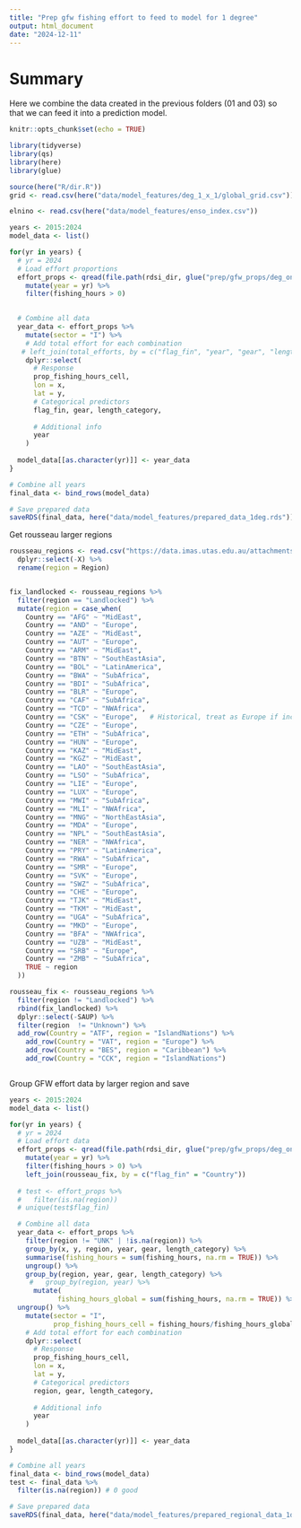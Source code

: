 ```yaml
---
title: "Prep gfw fishing effort to feed to model for 1 degree"
output: html_document
date: "2024-12-11"
---
```


# Summary

Here we combine the data created in the previous folders (01 and 03) so that we can feed it into a prediction model. 

```r
knitr::opts_chunk$set(echo = TRUE)

library(tidyverse)
library(qs)
library(here)
library(glue)

source(here("R/dir.R"))
grid <- read.csv(here("data/model_features/deg_1_x_1/global_grid.csv"))

```

```r
elnino <- read.csv(here("data/model_features/enso_index.csv"))

years <- 2015:2024
model_data <- list()

for(yr in years) {
  # yr = 2024
  # Load effort proportions
  effort_props <- qread(file.path(rdsi_dir, glue("prep/gfw_props/deg_one/all_effort_gear_length_props_{yr}.qs"))) %>%
    mutate(year = yr) %>%
    filter(fishing_hours > 0)

  
  # Combine all data
  year_data <- effort_props %>%
    mutate(sector = "I") %>% 
    # Add total effort for each combination
   # left_join(total_efforts, by = c("flag_fin", "year", "gear", "length_category")) %>% 
    dplyr::select(
      # Response
      prop_fishing_hours_cell,
      lon = x, 
      lat = y,
      # Categorical predictors
      flag_fin, gear, length_category,
      
      # Additional info
      year
    )
  
  model_data[[as.character(yr)]] <- year_data
}

# Combine all years
final_data <- bind_rows(model_data)

# Save prepared data
saveRDS(final_data, here("data/model_features/prepared_data_1deg.rds"))

```

Get rousseau larger regions

```r

rousseau_regions <- read.csv("https://data.imas.utas.edu.au/attachments/1241a51d-c8c2-4432-aa68-3d2bae142794/SAUPtoCountry.csv") %>%
  dplyr::select(-X) %>%
  rename(region = Region) 


fix_landlocked <- rousseau_regions %>%
  filter(region == "Landlocked") %>%
  mutate(region = case_when(
    Country == "AFG" ~ "MidEast",
    Country == "AND" ~ "Europe",
    Country == "AZE" ~ "MidEast",
    Country == "AUT" ~ "Europe",
    Country == "ARM" ~ "MidEast",
    Country == "BTN" ~ "SouthEastAsia",
    Country == "BOL" ~ "LatinAmerica",
    Country == "BWA" ~ "SubAfrica",
    Country == "BDI" ~ "SubAfrica",
    Country == "BLR" ~ "Europe",
    Country == "CAF" ~ "SubAfrica",
    Country == "TCD" ~ "NWAfrica",
    Country == "CSK" ~ "Europe",   # Historical, treat as Europe if included
    Country == "CZE" ~ "Europe",
    Country == "ETH" ~ "SubAfrica",
    Country == "HUN" ~ "Europe",
    Country == "KAZ" ~ "MidEast",
    Country == "KGZ" ~ "MidEast",
    Country == "LAO" ~ "SouthEastAsia",
    Country == "LSO" ~ "SubAfrica",
    Country == "LIE" ~ "Europe",
    Country == "LUX" ~ "Europe",
    Country == "MWI" ~ "SubAfrica",
    Country == "MLI" ~ "NWAfrica",
    Country == "MNG" ~ "NorthEastAsia",
    Country == "MDA" ~ "Europe",
    Country == "NPL" ~ "SouthEastAsia",
    Country == "NER" ~ "NWAfrica",
    Country == "PRY" ~ "LatinAmerica",
    Country == "RWA" ~ "SubAfrica",
    Country == "SMR" ~ "Europe",
    Country == "SVK" ~ "Europe",
    Country == "SWZ" ~ "SubAfrica",
    Country == "CHE" ~ "Europe",
    Country == "TJK" ~ "MidEast",
    Country == "TKM" ~ "MidEast",
    Country == "UGA" ~ "SubAfrica",
    Country == "MKD" ~ "Europe",
    Country == "BFA" ~ "NWAfrica",
    Country == "UZB" ~ "MidEast",
    Country == "SRB" ~ "Europe",
    Country == "ZMB" ~ "SubAfrica",
    TRUE ~ region
  ))

rousseau_fix <- rousseau_regions %>%
  filter(region != "Landlocked") %>%
  rbind(fix_landlocked) %>%
  dplyr::select(-SAUP) %>%
  filter(region  != "Unknown") %>%
  add_row(Country = "ATF", region = "IslandNations") %>%
    add_row(Country = "VAT", region = "Europe") %>%
    add_row(Country = "BES", region = "Caribbean") %>%
    add_row(Country = "CCK", region = "IslandNations")



```


Group GFW effort data by larger region and save 

```r
years <- 2015:2024
model_data <- list()

for(yr in years) {
  # yr = 2024
  # Load effort data
  effort_props <- qread(file.path(rdsi_dir, glue("prep/gfw_props/deg_one/all_effort_gear_length_props_{yr}.qs"))) %>%
    mutate(year = yr) %>%
    filter(fishing_hours > 0) %>%
    left_join(rousseau_fix, by = c("flag_fin" = "Country"))
  
  # test <- effort_props %>%
  #   filter(is.na(region))
  # unique(test$flag_fin)

  # Combine all data
  year_data <- effort_props %>%
    filter(region != "UNK" | !is.na(region)) %>%
    group_by(x, y, region, year, gear, length_category) %>%
    summarise(fishing_hours = sum(fishing_hours, na.rm = TRUE)) %>%
    ungroup() %>%
    group_by(region, year, gear, length_category) %>%
     #   group_by(region, year) %>%
      mutate(
            fishing_hours_global = sum(fishing_hours, na.rm = TRUE)) %>%
  ungroup() %>%
    mutate(sector = "I",
           prop_fishing_hours_cell = fishing_hours/fishing_hours_global) %>% 
    # Add total effort for each combination
    dplyr::select(
      # Response
      prop_fishing_hours_cell,
      lon = x, 
      lat = y,
      # Categorical predictors
      region, gear, length_category,
      
      # Additional info
      year
    )
  
  model_data[[as.character(yr)]] <- year_data
}

# Combine all years
final_data <- bind_rows(model_data)
test <- final_data %>%
  filter(is.na(region)) # 0 good

# Save prepared data
saveRDS(final_data, here("data/model_features/prepared_regional_data_1deg.rds"))

```